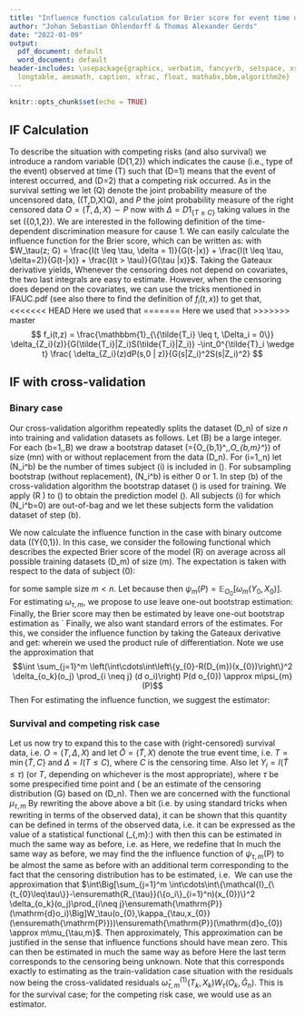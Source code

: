 ```yaml
---
title: "Influence function calculation for Brier score for event time data"
author: "Johan Sebastian Ohlendorff & Thomas Alexander Gerds"
date: "2022-01-09"
output:
  pdf_document: default
  word_document: default
header-includes: \usepackage{graphicx, verbatim, fancyvrb, setspace, xspace, colortbl,
  longtable, amsmath, caption, xfrac, float, mathabx,bbm,algorithm2e}
---
```




\newcommand{\Xj}{\ensuremath{X^{\prime}}}
\newcommand{\xj}{\ensuremath{x^{\prime}}}
\newcommand{\AUC}{\ensuremath{\operatorname{AUC}}}
\newcommand{\Brier}{\ensuremath{\operatorname{Brier}}}
\newcommand{\survtau}{\ensuremath{\tilde S(\tau)}}
\newcommand{\hatsurvtau}{\ensuremath{\hat{\tilde{S}}(\tau)}}
\newcommand{\Htau}{\ensuremath{H(\tau)}}
\newcommand{\hatHtau}{\ensuremath{\hat H^{(i)}(\tau)}}

\newcommand{\Utau}{\ensuremath{U(\tau)}}
\newcommand{\hatUtau}{\ensuremath{\hat U^{(i)}(\tau)}}
\newcommand{\Vtau}{\ensuremath{V(\tau)}}
\newcommand{\hatVtau}{\ensuremath{\hat V^{(i)}(\tau)}}
\newcommand{\Wtau}{\ensuremath{W(\tau)}}
\newcommand{\hatWtau}{\ensuremath{\hat W^{(i)}(\tau)}}
\newcommand{\margprob}{\ensuremath{F}}
\newcommand{\hatmargprob}{\ensuremath{\hat{F}}}
\newcommand{\Zi}{\ensuremath{Z_i}}
\newcommand{\emp}{\ensuremath{I\negthickspace P_n}}
\newcommand{\ifauc}{\ensuremath{\mathrm{IF}_{\mathrm{AUC}}}}
\newcommand{\hatifauc}{\ensuremath{\mathrm{\widehat{IF}}_{\mathrm{AUC}}}}
\newcommand{\ifnu}{\ensuremath{\mathrm{IF}_{\nu}}}
\newcommand{\ifnuc}{\ensuremath{\mathrm{IF}^1_{\nu}}}
\newcommand{\hatifnu}{\ensuremath{\mathrm{\widehat{IF}}_{\nu}}}
\newcommand{\hatifnuc}{\ensuremath{\mathrm{\widehat{IF}}^1_{\nu}}}
\newcommand{\ifmu}{\ensuremath{\mathrm{IF}_{\mu}}}
\newcommand{\hatifmu}{\ensuremath{\mathrm{\widehat{IF}}_{\mu}}}
\newcommand{\ifmuc}{\ensuremath{\mathrm{IF}^1_{\mu}}}
\newcommand{\hatifmuc}{\ensuremath{\mathrm{\widehat{IF}}^1_{\mu}}}

<!-- for use with Rikkes paper -->
\newcommand{\AUCO}{\hat{\theta}^{(1,1)}_{\tau,m}}
\newcommand{\auc}{\widehat{\text{auc}}}
\newcommand{\aucO}{\theta_{\tau,m}}
\newcommand{\D}{\mathrm{d}}
\newcommand{\Db}{D^*_{m,b}}
\newcommand{\Dm}{D_{m}}
\newcommand{\E}{\mathbb{E}}
\newcommand{\G}{\hat G_n}
\newcommand{\g}{\hat{\mathbb{G}}}
\newcommand{\II}{\mathcal{I}}
\newcommand{\I}[1]{\II_{\{#1\}}}
\newcommand{\Ibi}{\I{N_i^b=0}}
\newcommand{\Ibj}{\I{N_j^b=0}}
\newcommand{\Ibk}{\I{N_k^b=0}}
\newcommand{\IC}{\text{IF}}
\newcommand{\Isi}{\I{N_i=0}}
\newcommand{\LL}{\{\I{\T_{0}\leq \tau}-\R(X_{0})\}^2}
\newcommand{\Lbi}{\{\I{\T_i\leq \tau}-\Rb(X_i)\}^2}
\newcommand{\Li}{\{\I{\T_i\leq \tau}-\R(X_i)\}^2}
\newcommand{\Lj}{\{\I{\T_j\leq \tau}-\R(X_j)\}^2}
\newcommand{\loo}{leave-one-out bootstrap }
\newcommand{\lpo}{leave-pair-out bootstrap }
\newcommand{\Lt}{\ensuremath{L_t}}
\newcommand{\M}{\ensuremath{\omega_{\tau,m}}}
\newcommand{\m}{\hat{\omega}^{(1)}_{\tau,m}}
\newcommand{\mbin}{\hat{\omega}^{(1)}_{m}}
\newcommand{\MU}{\ensuremath{\hat{\mu}^{(1)}_{\tau,m}}}
\newcommand{\p}{\ensuremath{\P_n}}
\newcommand{\PSI}{\ensuremath{\hat{\psi}^{(1)}_{m}}}
\renewcommand{\P}{\ensuremath{\mathrm{P}}}
\newcommand{\PEK}{\ensuremath{P_{\epsilon,k}}}
\newcommand{\Qej}{\ensuremath{Q_{n,\epsilon,j}}}
\newcommand{\RR}{\ensuremath{R_{\tau}}}
\newcommand{\R}{\ensuremath{\RR(D_m)}}
\newcommand{\Rb}{\ensuremath{\RR(D_{m,b}^*)}}
\newcommand{\Rbi}{\ensuremath{R(D_{m,b}^*)}}
\newcommand{\T}{\ensuremath{\tilde{T}}}
\newcommand{\V}{\text{Var}}
\newcommand{\X}{\ensuremath{\tilde{X}}}
\newcommand{\XX}{X}
\newcommand{\W}{W_\tau}
\newcommand{\Wi}{\W(X_i,\hat G_n)}
\newcommand{\Wk}{\W(X_k,\hat G_n)}
\newcommand{\WWi}{\mathcal{W}_{T_i}(X_i)}
\newcommand{\WWj}{\mathcal{W}_t(X_j)}

```r
knitr::opts_chunk$set(echo = TRUE)
```

## IF Calculation
To describe the situation with competing risks (and also survival) we introduce a
random variable \(D\in\{1,2\}\) which indicates the cause (i.e., type
of the event) observed at time \(T\) such that \(D=1\) means that the
event of interest occurred, and \(D=2\) that a competing risk
occurred. As in the survival setting we let \(Q\) denote the joint
probability measure of the uncensored data, \((T,D,X)\sim Q\), and $P$
the joint probability measure of the right censored data
$O=(\tilde{T},\Delta,X) \sim P$ now with $\Delta=D 1_{\{T \leq C\}}$
taking values in the set \(\{0,1,2\}\). We are interested in the
following definition of the time-dependent discrimination measure for
cause 1. We can easily calculate the influence function for the Brier score, which can be written as: 
\begin{align*}
\sum_{\delta = 0, 1, 2} \int\left\{1_{\{ t \leq \tau, \delta = 1\}}-R(\tau \mid x)\right\}^{2} W_\tau(z; G) P(d t, \delta, d x)
\end{align*}
with $W_\tau(z; G) = \frac{I(t \leq \tau, \delta = 1)}{G(t-|x)} + \frac{I(t \leq \tau, \delta=2)}{G(t-|x)} +  \frac{I(t > \tau)}{G(\tau |x)}$. Taking the Gateaux derivative yields,
\begin{align*}
& I( \tilde{T}_i \leq \tau, \Delta_i=1)\frac{(1-R(\tau \mid X_i)) ^{2}}{G(\tilde{T}_i- | X_i)} + I( \tilde{T}_i \leq \tau, \Delta_i=2)\frac{R(\tau \mid X_i) ^{2}}{G(\tilde{T}_i- | X_i)} + I( \tilde{T}_i > \tau)\frac{R(\tau \mid X_i) ^{2}}{G(\tau | X_i)} \\
&-Brier \\
&+ \int I(t \leq \tau)(1-R(\tau | x))^2 \frac{f_i(t-,x)}{G(t-|x)}P(dt,1,dx) \\
&+ \int I(t \leq \tau)R(\tau | x) ^2 \frac{f_i(t-,x)}{G(t-|x)}P(dt,2,dx) \\
&+ \int I(t > \tau)R(\tau | x) ^2 \frac{f_i(\tau,x)}{G(\tau|x)}P(dt,dx)
\end{align*}
Whenever the censoring does not depend on covariates, the two last integrals are easy to estimate. However, when the censoring does depend on the covariates, we can use the tricks mentioned in IFAUC.pdf (see also there to find the definition of $f_i(t,x)$) to get that,
\begin{align*}
&\int I(t > \tau)R(\tau | x) ^2 \frac{f_i(\tau,x)}{G(\tau|x)}P(dt,dx) + \int I(t \leq \tau)(1-R(\tau | x))^2 \frac{f_i(t-,x)}{G(t-|x)}P(dt,1,dx) + \int I(t \leq \tau)R(\tau | x) ^2 \frac{f_i(t-,x)}{G(t-|x)}P(dt,2,dx) \\
&= R(\tau | X_i)^2 S(\tau | X_i)\left(\frac{I(\tilde{T}_i \leq \tau, \Delta_i = 0)}{G(\tilde{T}_i|X_i)S(\tilde{T}_i|X_i)}-\int_0^{\tilde{T}_i \wedge \tau} \frac{1}{G(s|X_i)^2S(s|X_i)^2}P(ds,0|X_i)\right) \\
&+ (1-R(\tau|X_i))^2 \left(\frac{I(\tilde{T}_i \leq \tau, \Delta_i = 0)}{G(\tilde{T}_i|X_i)S(\tilde{T}_i|X_i)}(F_1(\tau|X_i)-F_1(\tilde{T}_i|X_i))-\int_0^{\tilde{T}_i \wedge \tau} \frac{(F_1(\tau|X_i)-F_1(s|X_i))}{G(s|X_i)^2S(s|X_i)^2}P(ds,0|X_i)\right) \\
&+ R(\tau|X_i)^2 \left(\frac{I(\tilde{T}_i \leq \tau, \Delta_i = 0)}{G(\tilde{T}_i|X_i)S(\tilde{T}_i|X_i)}(F_2(\tau|X_i)-F_2(\tilde{T}_i|X_i))-\int_0^{\tilde{T}_i \wedge \tau} \frac{(F_2(\tau|X_i)-F_2(s|X_i))}{G(s|X_i)^2S(s|X_i)^2}P(ds,0|X_i)\right) \\
&= R(\tau | X_i)^2 S(\tau | X_i)\left(\frac{I(\tilde{T}_i \leq \tau, \Delta_i = 0)}{G(\tilde{T}_i|X_i)S(\tilde{T}_i|X_i)}-\int_0^{\tilde{T}_i \wedge \tau} \frac{1}{G(s|X_i)S(s|X_i)}\Lambda_C(ds|X_i)\right) \\
&+ (1-R(\tau|X_i))^2 \left(\frac{I(\tilde{T}_i \leq \tau, \Delta_i = 0)}{G(\tilde{T}_i|X_i)S(\tilde{T}_i|X_i)}(F_1(\tau|X_i)-F_1(\tilde{T}_i|X_i))-\int_0^{\tilde{T}_i \wedge \tau} \frac{(F_1(\tau|X_i)-F_1(s|X_i))}{G(s|X_i)S(s|X_i)}\Lambda_C(ds|X_i)\right) \\
&+ R(\tau|X_i)^2 \left(\frac{I(\tilde{T}_i \leq \tau, \Delta_i = 0)}{G(\tilde{T}_i|X_i)S(\tilde{T}_i|X_i)}(F_2(\tau|X_i)-F_2(\tilde{T}_i|X_i))-\int_0^{\tilde{T}_i \wedge \tau} \frac{(F_2(\tau|X_i)-F_2(s|X_i))}{G(s|X_i)S(s|X_i)}\Lambda_C(ds|X_i)\right) 
\end{align*}
<<<<<<< HEAD
Here we used that 
=======
Here we used that
>>>>>>> master
$$
 f_i(t,z) = \frac{\mathbbm{1}_{\{\tilde{T_i} \leq t, \Delta_i = 0\}} \delta_{Z_i}(z)}{G(\tilde{T_i}|Z_i)S(\tilde{T_i}|Z_i)} -\int_0^{\tilde{T}_i \wedge t} \frac{ \delta_{Z_i}(z)dP(s,0 | z)}{G(s|Z_i)^2S(s|Z_i)^2}
$$

## IF with cross-validation

### Binary case
Our cross-validation algorithm repeatedly splits the dataset \(D_n\)
of size $n$ into training and validation datasets as follows. Let
\(B\) be a large integer. For each \(b=1,\ldots,B\) we draw a
bootstrap dataset \(\Db=\{O_{b,1}^*,\ldots,O_{b,m}^*\}\) of size
\(m\le n\) with or without replacement from the data \(D_n\). For
\(i=1,\ldots,n\) let \(N_i^b\) be the number of times subject \(i\) is
included in \(\Db\). For subsampling bootstrap (without replacement),
\(N_i^b\) is either 0 or 1. In step \(b\) of the cross-validation
algorithm the bootstrap dataset \(\Db\) is used for training. We apply
\(R \) to \(\Db\) to obtain the prediction model \(\Rbi\). All
subjects \(i\) for which \(N_i^b=0\) are out-of-bag and we let these
subjects form the validation dataset of step \(b\). 

We now calculate the influence function in the case with binary
outcome data \((Y\in \{0,1\}\). In this case, we consider the
following functional which describes the expected Brier score of the model
\(R\) on average across all possible training datasets \(D_m\) of size
\(m\). The expectation is taken with respect to the data of subject \(0\):
\begin{align*}
\psi_{m}(P)&=\int\left(\int\cdots\int\left\{y_{0}-R(\Dm)(x_{0})\right\}^2
\prod_{i=1}^m P(d o_i)\right) P(d
o_{0}) \end{align*}

for some sample size $m < n$. Let 
\begin{equation*}
  \omega_{m} (Y_{0},X_{0})=\mathbb{E}_{D_m} [(Y_{0}-R(D_m)(X_{0}))^2 | Y_{0}, X_{0}] 
\end{equation*}
because then $\psi_{m}(P) = \mathbb{E}_{O_{0}}[\omega_{m} (Y_{0},X_{0})]$. For estimating $\omega_{\tau,m}$, we propose to use leave one-out bootstrap estimation:
\begin{equation*}
  \hat{\omega}_{m} (Y_i,X_i)=\frac{\sum_{b=1}^B (Y_{i}-R(D_m)(X_{i}))^2I(N_i^b=0) }{\sum_{b=1}^B I(N_i^b=0)}
\end{equation*}
Finally, the Brier score may then be estimated by leave one-out bootstrap estimation as ´
\begin{equation*}
  \PSI=\frac{1}{n}\sum_{i=1}^n\hat{\omega}_{m} (Y_i,X_i)
\end{equation*}
Finally, we also want standard errors of the estimates. For this, we consider the influence function by taking the Gateaux derivative and get: 
\begin{align} 
  \IC_{\psi}(m;o_k)&=\frac{\partial}{\partial\epsilon}\psi_{m}(P_{\epsilon,k})\Big\vert_{\epsilon=0} \\
  &= \int \frac{\partial}{\partial\epsilon} \left(\int\cdots\int\left\{y_{0}-R(\Dm)(x_{0})\right\}^2 \prod_{i=1}^m \PEK (d o_i)\right) \PEK(d o_{0}) \Big\vert_{\epsilon=0} \\
  &= \int \frac{\partial}{\partial\epsilon} \left(\int\cdots\int\left\{y_{0}-R(\Dm)(x_{0})\right\}^2 \prod_{i=1}^m \PEK (d o_i)\right) \Big\vert_{\epsilon=0}  P(d o_{0}) \\
  &+  \int \left(\int\cdots\int\left\{y_{0}-R(\Dm)(x_{0})\right\}^2 \prod_{i=1}^m P (d o_i)\right) \frac{\partial}{\partial\epsilon} \PEK(d o_{0}) \Big\vert_{\epsilon=0}  \\
  &= \int \sum_{j=1}^m \left(\int\cdots\int\left\{y_{0}-R(\Dm)(x_{0})\right\}^2  \delta_{o_k}(o_j) \prod_{i \neq j} P(d o_i)\right)  P(d o_{0})  - m \psi_{m}(P) \\ %notation???
  &+ \omega_{m} (Y_{k},X_{k})-\psi_{m}(P) \\
  &= \omega_{m} (Y_{k},X_{k})-(m+1) \psi_{m}(P) \\
  &+\int \sum_{j=1}^m \left(\int\cdots\int\left\{y_{0}-R(\Dm)(x_{0})\right\}^2  \delta_{o_k}(o_j) \prod_{i \neq j} P(d o_i)\right)  P(d o_{0}) 
\end{align}
wherein we used the product rule of differentiation. Note we use the approximation that $$\int \sum_{j=1}^m \left(\int\cdots\int\left\{y_{0}-R(\Dm)(x_{0})\right\}^2  \delta_{o_k}(o_j) \prod_{i \neq j} (d o_i)\right)  P(d o_{0})  \approx m\psi_{m}(P)$$
Then
\begin{equation*}
\IC_{\psi}(m;o_k) = \omega_{m} (Y_{k},X_{k}) - \psi_{m}(P)
\end{equation*}
For estimating the influence function, we suggest the estimator:
\begin{align*}
  \widehat{\IC}_{\psi}(m;O_k)&=\mbin (Y_k,X_k)-\PSI
\end{align*}

### Survival and competing risk case
Let us now try to expand this to the case with (right-censored) survival data, i.e. $O=(T, \Delta, X)$ and let $\bar{O} = (\tilde{T},X)$ denote the true event time, i.e. $T=\min\{\tilde{T}, C\}$ and $\Delta = I(T\leq C)$, where $C$ is the censoring time. Also let $Y_i = I(\tilde{T} \leq \tau)$ (or $T$, depending on whichever is the most appropriate), where $\tau$ be some prespecified time point and \(\G\) be an estimate of the censoring
distribution \(G\) based on \(D_n\).  Then we are concerned with the functional $\mu_{\tau, m}$ 
\begin{equation*}
  \mu_{\tau,m}=\E_{O_{0}}\big[\E_{D_{m}}\big[\LL\big|\T_{0},X_{0}\big]\big]
\end{equation*} 
By rewriting the above above a bit (i.e. by using standard tricks when rewriting in terms of the observed data), it can be shown that this quantity can be defined in terms of the observed data, i.e. it can be expressed as the value of
a statistical functional \(\psi_{\tau,m}:\mathcal{P}\to [0,1]\)
\begin{align*}
  \psi_{\tau,m}(\P)&=\int\left(\int\cdots\int\left\{\I{u_{0}\leq\tau}-\RR(\Dm)(x_{0})\right\}^2  \prod_{i=1}^m\P(\D o_i)\right)\\
   &\qquad\qquad\times\W(o_{0},\kappa_{\tau,x_{0}}(\P))\P(\D o_{0})\\&=\mu_{\tau,m}.
\end{align*}
with 
\begin{align*}
  \Wi=\frac{\I{T_i\leq \tau}\Delta_i}{\G(T_i\vert X_i)}+\frac{\I{T_i>\tau}}{\G(\tau\vert X_i)}
\end{align*} 
then this can be estimated in much the same way as before, i.e. as 
\begin{equation*}
  \MU=\frac{1}{n}\sum_{i=1}^n\m(T_i,X_i)\Wi 
\end{equation*}
Here, we redefine that 
\begin{equation*}
  \m(\T_i,X_i)=\frac{\sum_{b=1}^B\Lbi\Ibi}{\sum_{b=1}^B\I{N_i^b=0}}
\end{equation*}
In much the same way as before, we may find the the influence function of $\psi_{\tau,m}(\P)$ to be almost the same as before with an additional term corresponding to the fact that the censoring distribution has to be estimated, i.e. 
\begin{align*} 
  \IC_{\psi}(\tau,m;o_k)&=\M(t_k,x_k)\W(o_k,\kappa_{\tau,x_{0}}(\P))-(m+1)\, \mu_{\tau,m}\\
  &+\int\Big[\sum_{j=1}^m \int\cdots\int\{\I{t_{0}\leq\tau}-\RR(\{o_i\}_{i=1}^n)(x_{0})\}^2  \delta_{o_k}(o_j)\prod_{i\neq j}\P(\D o_i)\Big]\W(o_{0},\kappa_{\tau,x_{0}}(\P))\P(\D o_{0})
  \\
  &+\int\M(t_{0},x_{0})\left[\frac{\I{t_{0}\leq \tau}\delta_{0}}{G(t_{0}-\vert x_{0})} f_k(t_{0},x_{0})
  +\frac{\I{t_{0}>\tau}}{G(\tau\vert x_{0})}f_k(\tau,x_{0}) \right]\P(\D o_{0}) 
\end{align*}
We can use the approximation that $\int\Big[\sum_{j=1}^m \int\cdots\int\{\I{t_{0}\leq\tau}-\RR(\{o_i\}_{i=1}^n)(x_{0})\}^2  \delta_{o_k}(o_j)\prod_{i\neq j}\P(\D o_i)\Big]\W(o_{0},\kappa_{\tau,x_{0}}(\P))\P(\D o_{0}) \approx m\mu_{\tau,m}$. Then approximately, 
\begin{align*} 
  \IC_{\psi}(\tau,m;o_k)&\approx \M(t_k,x_k)\W(o_k,\kappa_{\tau,x_{0}}(\P))-\, \mu_{\tau,m}\\
  &+\int\M(t_{0},x_{0})\left[\frac{\I{t_{0}\leq \tau}\delta_{0}}{G(t_{0}-\vert x_{0})} f_k(t_{0},x_{0})
  +\frac{\I{t_{0}>\tau}}{G(\tau\vert x_{0})}f_k(\tau,x_{0}) \right]\P(\D o_{0}) 
\end{align*}
This approximation can be justified in the sense that influence functions should have mean zero. 
This can then be estimated in much the same way as before
\begin{align*}
  \widehat{\IC}_{\psi}(\tau,m;O_k)&=\m(T_k,X_k)\W(O_k,\G)-\, \MU \\
  &+\frac{1}{n}\sum_{i=1}^n\m(T_i,X_i)\left[\frac{\I{T_i\leq\tau}\Delta_i}{\G(T_i-\vert X_i)}\hat{f_k} (T_i-,X_i)
  +\frac{\I{T_i>\tau}}{\G (\tau\vert X_i)}\hat{f_k} (\tau ,X_i)\right]
\end{align*}
Here the last term corresponds to the censoring being unknown. Note that this corresponds exactly to estimating as the train-validation case situation with the residuals now being the cross-validated residuals $\m(T_k,X_k)\W(O_k,\G)$. This is for the survival case; for the competing risk case, we would use 
\begin{align*}
  \widehat{\IC}_{\psi}(\tau,m;O_k)&=\m(T_k,X_k)\W(O_k,\G)-\, \MU \\
  &+\frac{1}{n}\sum_{i=1}^n\m(T_i,X_i)\left[\frac{\I{T_i\leq\tau, \Delta_i = 1}}{\G(T_i-\vert X_i)}\hat{f_k} (T_i-,X_i) + \frac{\I{T_i\leq\tau, \Delta_i = 2}}{\G(T_i-\vert X_i)}\hat{f_k} (T_i-,X_i)
  +\frac{\I{T_i>\tau}}{\G (\tau\vert X_i)}\hat{f_k} (\tau ,X_i)\right]
\end{align*}
as an estimator. 